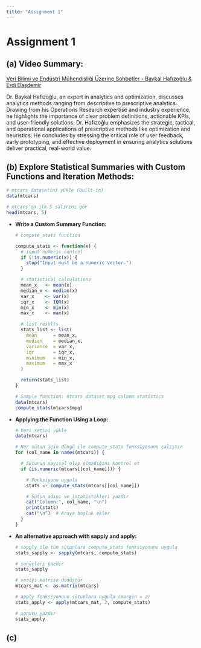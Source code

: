 ```yaml
---
title: "Assignment 1"
---
```


# Assignment 1

## **(a)** Video Summary:

[Veri Bilimi ve Endüstri Mühendisliği Üzerine Sohbetler - Baykal Hafızoğlu & Erdi Daşdemir](https://www.youtube.com/watch?v=tV_0pHSdLAM)

Dr. Baykal Hafızoğlu, an expert in analytics and optimization, discusses analytics methods ranging from descriptive to prescriptive analytics. Drawing from his Operations Research expertise and industry experience, he highlights the importance of clear problem definitions, actionable KPIs, and user-friendly solutions. Dr. Hafızoğlu emphasizes the strategic, tactical, and operational applications of prescriptive methods like optimization and heuristics. He concludes by stressing the critical role of user feedback, early prototyping, and effective deployment in ensuring analytics solutions deliver practical, real-world value.

## (b) Explore Statistical Summaries with Custom Functions and Iteration Methods:

```r
# mtcars datasetini yükle (built-in)
data(mtcars)

# mtcars'ın ilk 5 satırını gör
head(mtcars, 5)

```

-   **Write a Custom Summary Function:**

    ```r
    # compute_stats function

    compute_stats <- function(x) {
      # input numeric control
      if (!is.numeric(x)) {
        stop("Input must be a numeric vector.")
      }
      
      # statistical calculations
      mean_x   <- mean(x)
      median_x <- median(x)
      var_x    <- var(x)
      iqr_x    <- IQR(x)
      min_x    <- min(x)
      max_x    <- max(x)
      
      # list results
      stats_list <- list(
        mean      = mean_x,
        median    = median_x,
        variance  = var_x,
        iqr       = iqr_x,
        minimum   = min_x,
        maximum   = max_x
      )
      
      return(stats_list)
    }

    # Sample function: mtcars dataset mpg column statistics 
    data(mtcars)
    compute_stats(mtcars$mpg)
    ```

-   **Applying the Function Using a Loop:**

    ```r
    # Veri setini yükle
    data(mtcars)

    # Her sütun için döngü ile compute_stats fonksiyonunu çalıştır
    for (col_name in names(mtcars)) {
      
      # Sütunun sayısal olup olmadığını kontrol et
      if (is.numeric(mtcars[[col_name]])) {
        
        # Fonksiyonu uygula
        stats <- compute_stats(mtcars[[col_name]])
        
        # Sütun adını ve istatistikleri yazdır
        cat("Column:", col_name, "\n")
        print(stats)
        cat("\n")  # Araya boşluk ekler
      }
    }
    ```

-   **An alternative approach with sapply and apply:**

    ```r
    # sapply ile tüm sütunlara compute_stats fonksiyonunu uygula
    stats_sapply <- sapply(mtcars, compute_stats)

    # sonuçları yazdır
    stats_sapply

    ```

    ```r
    # veriyi matrise dönüştür
    mtcars_mat <- as.matrix(mtcars)

    # apply fonksiyonunu sütunlara uygula (margin = 2)
    stats_apply <- apply(mtcars_mat, 2, compute_stats)

    # sonucu yazdır
    stats_apply

    ```

## (c)

